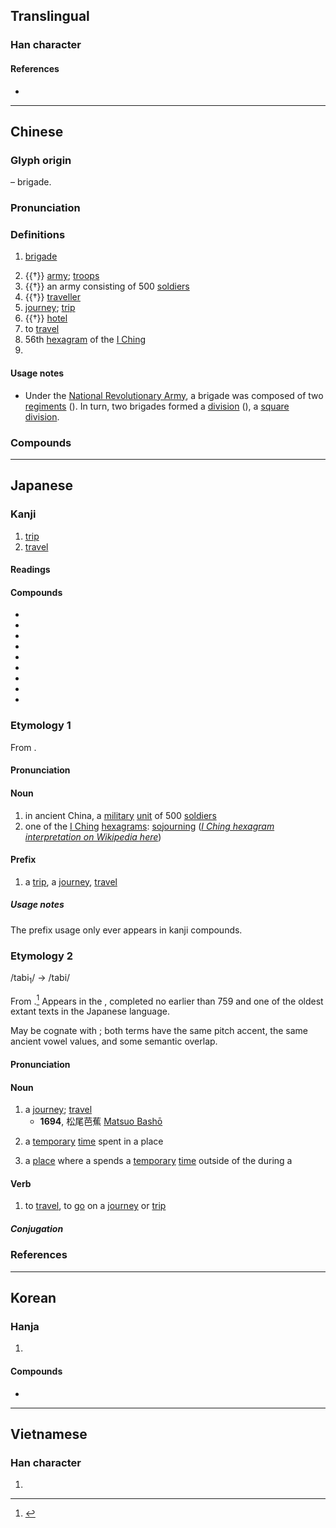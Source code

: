 {{character info/new}}
{{character info/new|0xf983}}
==Translingual==

===Han character===
{{Han char|rn=70|rad=方|as=06|sn=10|four=08232|canj=YSOHV|ids=⿰方⿱𠂉⿸⿱丿𠄌⿺乀丿}}

====References====
* {{Han ref|kx=0483.020|dkj=13644|dj=0845.020|hdz=32178.070|uh=65C5|ud=26053|bh=AEC8|bd=44744}}

----

==Chinese==
{{zh-forms|alt=祣}}

===Glyph origin===
{{Han etym}}
{{Han compound|㫃|从|ls=ic|t1=flag|t2=together}} – brigade.

===Pronunciation===
{{zh-pron
|m=lǚ
|m-s=nü3
|c=leoi5
|h=pfs=lî
|md=lṳ̄
|mn=qz:lír/tp,xm:lú/kh,zz:lí
|mn-t=li2
|w=3ly,3li
|mc=y
|oc=y
|ma=Zh-lǚ.oga
|cat=n,v,pn
}}

===Definitions===
{{zh-hanzi}}

# {{lb|zh|military}} [[brigade]]
# {{†}} [[army]]; [[troops]]
# {{†}} an army consisting of 500 [[soldiers]]
# {{†}} [[traveller]]
# [[journey]]; [[trip]]
# {{†}} [[hotel]]
# to [[travel]]
# 56th [[hexagram]] of the [[I Ching]]
# {{surname|zh}}

====Usage notes====
* {{sense|military}} Under the [[w:National Revolutionary Army|National Revolutionary Army]], a brigade was composed of two [[regiment]]s ({{zh-l|*團}}). In turn, two brigades formed a [[division]] ({{zh-l|*整編師}}), a [[square division]].

===Compounds===
{{zh-der|旅舍|旅社|套裝旅遊|勁旅|庭實旅百|師旅|商旅|住宅旅社|客旅|徒步旅行|一成一旅|商旅店|單車旅行|差旅費|公文旅行|旅歷|文件旅遊|旅力|旅思|旅生|旅遊業|旅館業|旅客|旅行支票|旅鼠|旅程|旅遊手冊|振旅|汽車旅館|旅進旅退|旅館|旅長|旅行劇團|旅行|旅行團|旅邸|旅人蕉|旅居|旅費|旅行社|旅遊|旅祉|知性之旅|旅途|旅食|畢業旅行|旅次|旅行包|旅順|旅酬|旅行車|旅伴|旅店|旅夜書懷|旅人|觀光旅館|羈旅|鞠旅|軍旅|羇旅|逆旅|陳師鞠旅|自助旅遊|賓旅|赤軍旅|自主旅遊|虎旅|自助旅行|行旅}}

----

==Japanese==

===Kanji===
{{ja-kanji|grade=3|rs=方06}}

# [[trip]]
# [[travel]]

====Readings====
{{ja-readings
|goon=ろ
|kanon=りょ
|kun=たび-
}}

====Compounds====
{{der-top|Compounds}}
* {{ja-r|旅%先|たび%さき|[[travel]] [[destination]]}}
* {{ja-r|旅%路|たび%じ|[[travel]] [[route]], [[itinerary]]; a [[journey]]}}
* {{ja-r|旅%立ち|たび%だち|[[departure]] {{qualifier|on a trip}}}}
* {{ja-r|旅%人|たび%びと|a [[traveller]]}}
* {{ja-r|旅%館|りょ%かん|an [[inn]]}}
* {{ja-r|旅%券|りょ%けん|a [[passport]]}}
* {{ja-r|旅%行|りょ%こう|a [[trip]], a [[voyage]], [[travel]]}}
* {{ja-r|旅%団|りょ%だん|a [[brigade]]}}
* {{ja-r|旅%費|りょ%ひ|[[travel]] [[expense]]s}}
{{der-bottom}}

===Etymology 1===
{{ja-kanjitab|yomi=o|りょ}}
From {{der|ja|ltc|-|sort=りょ}} {{m|zh|旅|tr=ljo{{sup|X}}||a military unit of 500 men; to go [on a sortie; on a trip or journey]}}.

====Pronunciation====
{{ja-pron|yomi=kanon|りょ}}

====Noun====
{{ja-noun|りょ}}

# in ancient China, a [[military]] [[unit]] of 500 [[soldier]]s
# one of the [[I Ching]] [[hexagram]]s: [[sojourning]] ([[w:List_of_hexagrams_of_the_I_Ching#Hexagram_56|''I Ching hexagram interpretation on Wikipedia here'']])

====Prefix====
{{ja-pos|prefix|りょ}}

# a [[trip]], a [[journey]], [[travel]]

=====Usage notes=====
The prefix usage only ever appears in kanji compounds.

===Etymology 2===
{{ja-kanjitab|yomi=k|たび}}
/tabi<sub>1</sub>/ → /tabi/

From {{inh|ja|ojp|-|sort=たび}}.<ref name="KDJ">{{R:Kokugo Dai Jiten}}</ref> Appears in the ''{{w|Man'yōshū}}'', completed no earlier than 759 and one of the oldest extant texts in the Japanese language.

May be cognate with {{m|ja|度|tr=tabi||the time when something happens}}; both terms have the same pitch accent, the same ancient vowel values, and some semantic overlap.

====Pronunciation====
{{ja-pron|yomi=k|たび|acc=2|acc_ref=DJR}}

====Noun====
{{ja-noun|たび}}

# a [[journey]]; [[travel]]
#* '''1694''', 松尾芭蕉 [[w:Matsuo Bashō|Matsuo Bashō]]
#*: {{ja-usex|'''旅'''に病んで夢は枯野をかけ廻る。|'''たび''' に やんで ゆめ は かれの を かけめぐる。|Anxious to go '''journeying''', my dreams run through the desolate fields.}}
#*: {{ja-usex|不思議な'''旅'''が始まるぜ！|ふしぎ な '''たび''' が はじまる ぜ！|A strange '''journey''' is about to begin!}}
# {{lb|ja|sort=たび|archaic}} a [[temporary]] [[time]] spent in a place
# {{qualifier|more specifically}} a [[place]] where a {{m|ja|神輿|tr=mikoshi||portable shrine}} spends a [[temporary]] [[time]] outside of the {{m|ja|本宮|tr=hongū||main shrine building}} during a {{m|ja|祭り|tr=matsuri||festival}}

====Verb====
{{ja-verb-suru|たび|tr=intrans}}

# to [[travel]], to [[go]] on a [[journey]] or [[trip]]

=====Conjugation=====
{{ja-suru|たび}}

===References===
<references/>

----

==Korean==

===Hanja===
{{ko-hanja|hangeul=[[려]]>[[여]]|eumhun=|rv=ryeo>yeo|mr=ryŏ>yŏ|y=lye>ye}}

# {{rfdef|ko|sort=方06}}

====Compounds====
* {{l|ko|旅券|tr=[[여권]], yeo.gweon}}

----

==Vietnamese==

===Han character===
{{vi-hantu|[[lữ]]|rs=方06}}

# {{rfdef|vi|sort=方06}}